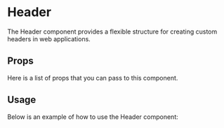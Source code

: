 
<Meta title="Components/Header" component={LeftCenterRight} />

# Header

The Header component provides a flexible structure for creating custom headers in web applications.

<Canvas of={HeaderStories.LeftCenterRight} />

## Props

Here is a list of props that you can pass to this component.

<ArgTypes of={HeaderStories.LeftCenterRight} />

## Usage

Below is an example of how to use the Header component:

```jsx
import React from 'react';
import { Header } from 'header-component-library';

export const MyComponent = () => {
  const LeftComponent = () => <div>Left</div>;
  const CenterComponent = () => <div>Center</div>;
  const RightComponent = () => <div>Right</div>;

  return (
    <Header
      leftComponent={<LeftComponent />}
      centerComponent={<CenterComponent />}
      rightComponent={<RightComponent />}
    />
  );
};
```
